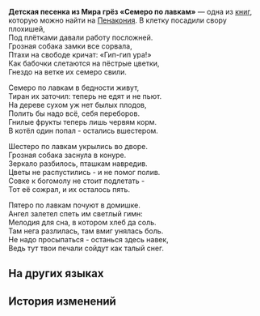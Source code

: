 {{Книга Инфобокс
|id           = 293
|Название     = Детская песенка из Мира грёз «Семеро по лавкам»
|Изображение  = Item Penacony Readable 2.png
|Мир          = Пенакония
|Томов        = 1
|Автор        = <!--нужно добавить-->
|Описание     = Странный детский стишок, популярный на Пенаконии.
|Том1         = {{tx}}
|Источник1    = {{tx|Отсутствует источник}}
|Персонажи    = 
|Фракции      = 
}}
'''Детская песенка из Мира грёз «Семеро по лавкам»''' — одна из [[Книги|книг]], которую можно найти на [[Пенакония]].
<!--
==Получение==
<gallery>
Книга НАЗВАНИЕ.png|НАЗВАНИЕ
Локация НАЗВАНИЕ.png|Расположение на карте. Ближайший пространственный якорь «[[НАЗВАНИЕ]]»
</gallery>
-->
В клетку посадили свору плохишей,<br />
Под плётками давали работу посложней.<br />
Грозная собака замки все сорвала,<br />
Птахи на свободе кричат: «Гип-гип ура!»<br />
Как бабочки слетаются на пёстрые цветки,<br />
Гнездо на ветке их семеро свили.

Семеро по лавкам в бедности живут,<br />
Тиран их заточил: теперь не едят и не пьют.<br />
На дереве сухом уж нет былых плодов,<br />
Полить бы надо всё, себя переборов.<br />
Гнилые фрукты теперь лишь червям корм.<br />
В котёл один попал - остались вшестером.

Шестеро по лавкам укрылись во дворе.<br />
Грозная собака заснула в конуре.<br />
Зеркало разбилось, пташкам навредив.<br />
Цветы не распустились - и не помог полив.<br />
Совке к богомолу не стоит подлетать -<br />
Тот её сожрал, и их осталось пять.

Пятеро по лавкам почуют в домишке.<br />
Ангел залетел спеть им светлый гимн:<br />
Мелодия для сна, в котором хлеб да соль.<br />
Там нега разлилась, там вмиг унялась боль.<br />
Не надо просыпаться - останься здесь навек,<br />
Ведь тут твои печали сойдут как талый снег.

==На других языках==
{{На других языках
|en   = Dreamscape Nursery Rhyme: The Family of Seven
|zhs  = 梦境童谣•七口之家
|zht  = 夢境童謠•七口之家
|ja   = 夢境の童謡・七人の家
|ko   = 꿈세계 동요•일곱 식구의 집
|es   = Canción infantil del paisaje onírico: La familia de los siete
|fr   = Comptine du Pays des rêves : La famille de sept
|ru   = Детская песенка из Мира грёз «Семеро по лавкам»
|th   = เพลงกล่อมเด็กแดนฝัน: ครอบครัวเจ็ดคน
|vi   = Bài Đồng Dao Cõi Mộng: Ngôi Nhà Có Bảy Người
|de   = Traumlandschafts-Kinderlied: Die Siebenköpfige Familie
|id   = Dongeng Dunia Mimpi: Tujuh Bersaudara
|pt   = Canção de Ninar do Mundonírico: A Família dos Sete
}}

==История изменений==
{{История изменений|2.7}}